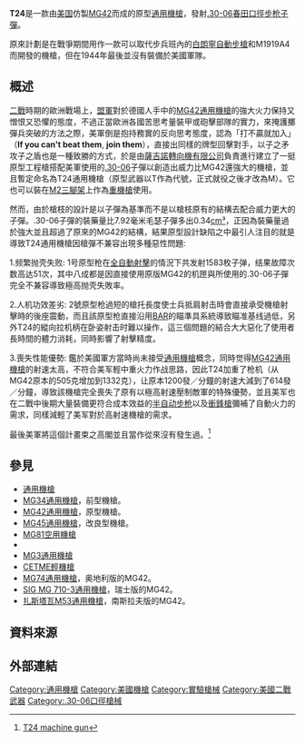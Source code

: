 {{noteTA
|G1=軍事
|G2=長度單位
|G3=Firearms
}}
{{Infobox Weapon
|name= T24通用機槍
|image= File:T24mg6.jpg
|image_size= 300px
|caption= 裝設在三腳架以上的T24原型機槍(2號原型槍)
|origin= {{flag|USA|1912}}
|type= [[通用機槍|通用機槍]]
<!-- Type selection -->
|is_ranged= yes
|is_bladed= 
|is_explosive= 
|is_artillery= 
|is_vehicle= 
|is_missile= 
|is_UK= 
<!-- Service history -->
|service= 
|used_by= 
|wars= 
<!-- Production history -->
|designer= 
|design_date= 1944年
|manufacturer= [[席格諾轉軸器有限公司|席格諾轉軸器有限公司]]
|unit_cost= 
|production_date= 
|number= 2挺原型槍
|variants= 
<!-- General specifications -->
|spec_label= 
|weight= 無[[兩腳架|兩腳架]]、裝設於[[三腳架|三腳架]]以上：11.06[[公斤|公斤]]（390[[盎司|盎司]]，24.38[[磅|磅]]）
|length= 1,190.63[[毫米|毫米]]（46.875[[英寸|英吋]]）
|part_length= 528.65[[毫米|毫米]]（20.813[[英寸|英吋]]）
|width= 
|height= 
|diameter= 
|crew= 
<!-- Ranged weapon specifications --> 
|cartridge= [[.30-06春田步槍彈|.30-06春田步槍彈]]
|cartridge_weight= 
|caliber= 7.62毫米（0.30英吋）
|action= <div class="NavFrame collapsed" style="color: black; background-color: #FFFFFF; margin: 0 auto; padding: 0 10px; text-align: left;"><div class="NavHead" style="background-color: #FFFFFF; margin: 0 auto; padding: 0 10px; font-weight:normal;"></div><div class="NavContent" style="background-color: #FFFFFF; margin: 0 auto; padding: 0 10px;">
* [[後座作用|反衝後座操作]]
* {{Link-en|滾輪式槍機|Roller locked}}
</div>
</div>
|mode= [[自動火器|全自動]]
|rate= 614發／分鐘
|velocity= 819.91[[米每秒|米／秒]]（2,690[[英尺每秒|英尺／秒]]）
|energy= 
|range= 
|max_range= 
|feed= [[彈鏈|彈鏈]]
|sights= [[機械瞄具|機械瞄具]]
<!-- 火炮規格 -->
|breech= 
|recoil= 
|carriage= 
|elevation= 
|traverse= 
<!-- 刃器規格 --> 
|blade_type= 
|hilt_type= 
|sheath_type= 
|head_type= 
|haft_type= 
<!-- 爆炸物內填炸藥規格 --> 
|filling= 
|filling_weight= 
|detonation= 
|yield= 
<!-- 車輛/飛彈 規格 -->
|armour= 
|primary_armament= 
|secondary_arament= 
|engine= 
|engine_power= 
|transmission= 
|payload_capacity= 
|fuel_capacity= 
|pw_ratio= 
|suspension= 
|clearance= 
|vehicle_range= 
|speed= 
|guidance= 
|steering=  
<!-- missiles only -->
|wingspan= 
|propellant= 
|ceiling= 
|altitude= 
|depth= 
|boost= 
|accuracy= 
|launch_platform= 
|transport= 
}}

'''T24'''是一款由[[美国|美国]]仿製[[MG42通用機槍|MG42]]而成的原型[[通用機槍|通用機槍]]，發射[[.30-06春田步槍彈|.30-06]][[春田兵工廠|春田]][[口徑|口徑]][[步枪|步枪]][[子彈|子彈]]。

原來計劃是在戰爭期間用作一款可以取代步兵班內的[[白朗寧自動步槍|白朗寧自動步槍]]和M1919A4而開發的機槍，但在1944年最後並沒有裝備於美國軍隊。

== 概述 ==
[[第二次世界大战|二戰]]時期的歐洲戰場上，[[同盟國_(第二次世界大戰)|盟軍]]對於德國人手中的[[MG42通用機槍|MG42通用機槍]]的強大火力保持又憎恨又恐懼的態度，不過正當歐洲各國苦思考量裝甲或砲擊部隊的實力，來掩護擲彈兵突破的方法之際，美軍倒是抱持務實的反向思考態度，認為「打不贏就加入」（'''If you can't beat them''', '''join them'''），直接出同樣的牌型回擊對手，以子之矛攻子之盾也是一種致勝的方式，於是由[[薩吉諾轉向機有限公司|薩吉諾轉向機有限公司]]負責進行建立了一挺原型工程槍搭配美軍使用的[[.30-06春田步槍彈|.30-06]]子彈以創造出威力比MG42還強大的機槍，並且暫定命名為T24通用機槍（原型武器以T作為代號，正式就役之後才改為M）。它也可以裝在[[M2三腳架|M2三腳架]]上作為[[重機槍|重機槍]]使用。

然而，由於槍枝的設計是以子彈為基準而不是以槍枝原有的結構去配合威力更大的子彈。.30-06子彈的裝藥量比7.92毫米毛瑟子彈多出0.34[[立方厘米|cm³]]，正因為裝藥量過於強大並且超過了原來的MG42的結構，結果原型設計缺陷之中最引人注目的就是導致T24通用機槍因槍彈不兼容出現多種惡性問題: 

1.频繁抛壳失败: 1号原型枪在[[自動火器|全自動射擊]]的情況下共发射1583枚子弹，结果故障次数高达51次，其中八成都是因直接使用原版MG42的机匣與所使用的.30-06子彈完全不兼容導致極高抛壳失敗率。

2.人机功效差劣: 2號原型枪過短的槍托長度使士兵抵肩射击時會直接承受機槍射擊時的後座震動，而且該原型枪直接沿用[[白朗寧自動步槍|BAR]]的瞄準具系統導致瞄准基线過低，另外T24的縱向拉机柄在卧姿射击时難以操作，這三個問題的結合大大惡化了使用者長時間的體力消耗，同時影響了射擊精度。

3.喪失性能優勢: 鑑於美國軍方當時尚未接受[[通用機槍|通用機槍]]概念，同時觉得[[MG42通用機槍|MG42通用機槍]]的射速太高，不符合美军輕中重火力作战思路，因此T24加重了枪机（从MG42原本的505克增加到1332克），让原本1200發／分鐘的射速大減到了614發／分鐘，導致該機槍完全喪失了原有以極高射速壓制敵軍的特殊優勢，並且美军也在二戰中後期大量裝備更符合成本效益的[[半自动步枪|半自动步枪]]以及[[M3衝鋒槍|衝鋒槍]]彌補了自動火力的需求，同樣減輕了美军對於高射速機槍的需求。

最後美軍將這個計畫束之高閣並且當作從來沒有發生過。<ref>[http://www.forgottenweapons.com/t24mg.htm T24 machine gun]{{dead link|date=2017年11月 |bot=InternetArchiveBot |fix-attempted=yes }}</ref>

== 參見 ==
* [[通用機槍|通用機槍]]
* [[MG34通用機槍|MG34通用機槍]]，前型機槍。
* [[MG42通用機槍|MG42通用機槍]]，原型機槍。
* [[MG45通用機槍|MG45通用機槍]]，改良型機槍。
* [[MG_81機槍|MG81空用機槍]]
* {{Link-en|MG51通用機槍|MG 51}}
* [[MG3通用機槍|MG3通用機槍]]
* [[CETME輕機槍|CETME輕機槍]]
* [[MG74通用機槍|MG74通用機槍]]，奥地利版的MG42。
* [[SIG_MG_710-3通用機槍|SIG MG 710-3通用機槍]]，瑞士版的MG42。
* [[扎斯塔瓦M53通用機槍|扎斯塔瓦M53通用機槍]]，南斯拉夫版的MG42。

== 資料來源 ==
<div class="references-small">
<references />
</div>

== 外部連結 ==

{{WWIIUSInfWeapons}}
{{通用機槍}}

[[Category:通用機槍|Category:通用機槍]]
[[Category:美國機槍|Category:美國機槍]]
[[Category:實驗槍械|Category:實驗槍械]]
[[Category:美國二戰武器|Category:美國二戰武器]]
[[Category:.30-06口徑槍械|Category:.30-06口徑槍械]]